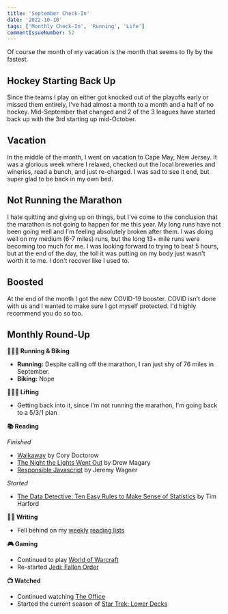 ```yaml
---
title: 'September Check-In'
date: '2022-10-10'
tags: ['Monthly Check-In', 'Running', 'Life']
commentIssueNumber: 52
---
```


Of course the month of my vacation is the month that seems to fly by the fastest.

## Hockey Starting Back Up

Since the teams I play on either got knocked out of the playoffs early or missed them entirely, I've had almost a month to a month and a half of no hockey. Mid-September that changed and 2 of the 3 leagues have started back up with the 3rd starting up mid-October.

## Vacation

In the middle of the month, I went on vacation to Cape May, New Jersey. It was a glorious week where I relaxed, checked out the local breweries and wineries, read a bunch, and just re-charged. I was sad to see it end, but super glad to be back in my own bed.

## Not Running the Marathon

I hate quitting and giving up on things, but I've come to the conclusion that the marathon is not going to happen for me this year. My long runs have not been going well and I'm feeling absolutely broken after them. I was doing well on my medium (6-7 miles) runs, but the long 13+ mile runs were becoming too much for me. I was looking forward to trying to beat 5 hours, but at the end of the day, the toll it was putting on my body just wasn't worth it to me. I don't recover like I used to.

## Boosted

At the end of the month I got the new COVID-19 booster. COVID isn't done with us and I wanted to make sure I got myself protected. I'd highly recommend you do so too.

## Monthly Round-Up

**🏃🏼‍♂️ Running & Biking**

- **Running:** Despite calling off the marathon, I ran just shy of 76 miles in September.
- **Biking:** Nope

**🏋🏼‍♂️ Lifting**

- Getting back into it, since I'm not running the marathon, I'm going back to a 5/3/1 plan

**📚 Reading**

*Finished*
- [Walkaway](https://bookshop.org/books/walkaway/9780765392770) by Cory Doctorow
- [The Night the Lights Went Out](https://bookshop.org/books/the-night-the-lights-went-out-a-memoir-of-life-after-brain-damage/9780593232712) by Drew Magary
- [Responsible Javascript](https://abookapart.com/products/responsible-javascript) by Jeremy Wagner

*Started*
- [The Data Detective: Ten Easy Rules to Make Sense of Statistics](https://bookshop.org/books/the-data-detective-ten-easy-rules-to-make-sense-of-statistics/9780593084663) by Tim Harford

**✍🏻 Writing**

- Fell behind on my [weekly](https://kpwags.com/posts/2022/09/02/reading-list) [reading lists](https://kpwags.com/posts/2022/09/23/reading-list)

**🎮 Gaming**

- Continued to play [World of Warcraft](https://worldofwarcraft.com/en-us/wowclassic)
- Re-started [Jedi: Fallen Order](https://www.ea.com/games/starwars/jedi/jedi-fallen-order)

**📺 Watched**

- Continued watching [The Office](https://www.imdb.com/title/tt0386676/)
- Started the current season of [Star Trek: Lower Decks](https://www.imdb.com/title/tt9184820/)